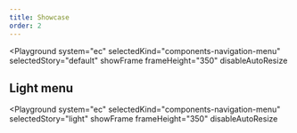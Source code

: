 ```yaml
---
title: Showcase
order: 2
---
```



<Playground
  system="ec"
  selectedKind="components-navigation-menu"
  selectedStory="default"
  showFrame
  frameHeight="350"
  disableAutoResize
>
  <Html markup={menu} />
</Playground>

## Light menu

<Playground
  system="ec"
  selectedKind="components-navigation-menu"
  selectedStory="light"
  showFrame
  frameHeight="350"
  disableAutoResize
>
  <Html markup={menu} />
</Playground>
